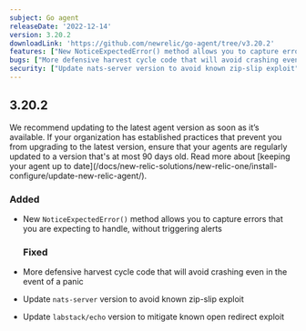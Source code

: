 ```yaml
---
subject: Go agent
releaseDate: '2022-12-14'
version: 3.20.2
downloadLink: 'https://github.com/newrelic/go-agent/tree/v3.20.2'
features: ["New NoticeExpectedError() method allows you to capture errors that you are expecting to handle, without triggering alerts"]
bugs: ["More defensive harvest cycle code that will avoid crashing even in the event of a panic"]
security: ["Update nats-server version to avoid known zip-slip exploit","Update labstack/echo version to mitigate known open redirect exploit"]
---
```


## 3.20.2

<Callout variant="important">
  We recommend updating to the latest agent version as soon as it’s available. If your organization has established practices that prevent you from upgrading to the latest version, ensure that your agents are regularly updated to a version that's at most 90 days old. Read more about [keeping your agent up to date](/docs/new-relic-solutions/new-relic-one/install-configure/update-new-relic-agent/).
</Callout>

### Added

* New `NoticeExpectedError()` method allows you to capture errors that you are expecting to handle, without triggering alerts

  ### Fixed
* More defensive harvest cycle code that will avoid crashing even in the event of a panic
* Update `nats-server` version to avoid known zip-slip exploit
* Update `labstack/echo` version to mitigate known open redirect exploit
